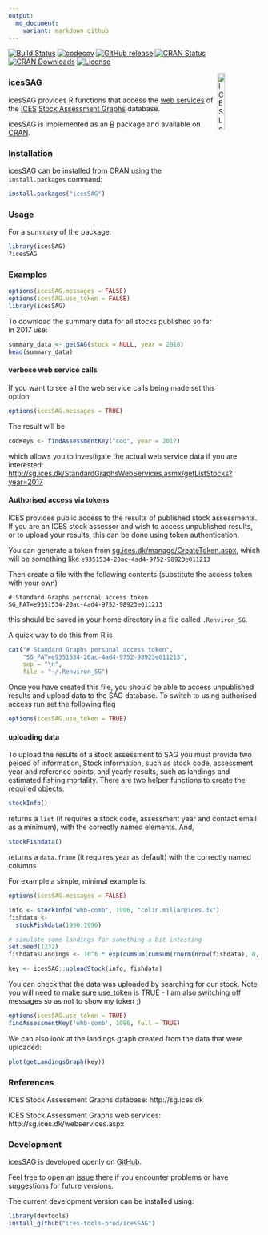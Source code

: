 ```yaml
---
output:
  md_document:
    variant: markdown_github
---
```


[![Build Status](https://travis-ci.org/ices-tools-prod/icesSAG.svg?branch=release)](https://travis-ci.org/ices-tools-prod/icesSAG) 
[![codecov](https://codecov.io/gh/ices-tools-prod/icesSAG/branch/master/graph/badge.svg)](https://codecov.io/gh/ices-tools-prod/icesSAG)
[![GitHub release](https://img.shields.io/github/release/ices-tools-prod/icesSAG.svg?maxAge=6000)]()
[![CRAN Status](http://r-pkg.org/badges/version/icesSAG)](https://cran.r-project.org/package=icesSAG)
[![CRAN Downloads](http://cranlogs.r-pkg.org/badges/icesSAG)](https://cran.r-project.org/package=icesSAG)
[![License](https://img.shields.io/badge/license-GPL%20(%3E%3D%202)-blue.svg)](https://www.gnu.org/licenses/gpl-3.0.en.html)

[<img align="right" alt="ICES Logo" width="17%" height="17%" src="http://ices.dk/_layouts/15/1033/images/icesimg/iceslogo.png">](http://ices.dk)

### icesSAG

icesSAG provides R functions that access the
[web services](http://sg.ices.dk/webservices.aspx) of the [ICES](http://ices.dk)
[Stock Assessment Graphs](http://sg.ices.dk) database.

icesSAG is implemented as an [R](https://www.r-project.org) package and
available on [CRAN](https://cran.r-project.org/package=icesSAG).

### Installation


icesSAG can be installed from CRAN using the `install.packages` command:

```r
install.packages("icesSAG")
```

### Usage


For a summary of the package:

```r
library(icesSAG)
?icesSAG
```

### Examples

```r
options(icesSAG.messages = FALSE)
options(icesSAG.use_token = FALSE)
library(icesSAG)
```

To download the summary data for all stocks published so far in 2017 use:
```r
summary_data <- getSAG(stock = NULL, year = 2018)
head(summary_data)
```


#### verbose web service calls

If you want to see all the web service calls being made set this option

```r
options(icesSAG.messages = TRUE)
```

The result will be

```r
codKeys <- findAssessmentKey("cod", year = 2017)
```

which allows you to investigate the actual web service data if you are interested:
[http://sg.ices.dk/StandardGraphsWebServices.asmx/getListStocks?year=2017](http://sg.ices.dk/StandardGraphsWebServices.asmx/getListStocks?year=2017)


#### Authorised access via tokens

ICES provides public access to the results of published stock assessments.  If you are an ICES stock assessor and wish to access unpublished results, or to upload your results, this can be done using token authentication.

You can generate a token from [sg.ices.dk/manage/CreateToken.aspx](https://sg.ices.dk/manage/CreateToken.aspx), which will be something like `e9351534-20ac-4ad4-9752-98923e011213`

Then create a file with the following contents (substitute the access token with your own)

```
# Standard Graphs personal access token
SG_PAT=e9351534-20ac-4ad4-9752-98923e011213
```

this should be saved in your home directory in a file called `.Renviron_SG`. 

A quick way to do this from R is

```r
cat("# Standard Graphs personal access token",
    "SG_PAT=e9351534-20ac-4ad4-9752-98923e011213",
    sep = "\n",
    file = "~/.Renviron_SG")
```

Once you have created this file, you should be able to access unpublished results and upload data to the SAG database.  To switch to using authorised access run set the following flag

```r
options(icesSAG.use_token = TRUE)
```

#### uploading data

To upload the results of a stock assessment to SAG you must provide two peiced of information, Stock information, such as stock code, assessment year and reference points, and yearly results, such as landings and estimated fishing mortality.  There are two helper functions to create the required objects.

```r
stockInfo()
```

returns a `list` (it requires a stock code, assessment year and contact email as a minimum), with the correctly named elements.  And,

```r
stockFishdata()
```

returns a `data.frame` (it requires year as default) with the correctly named columns

For example a simple, minimal example is:

```r
options(icesSAG.messages = FALSE)
```

```r
info <- stockInfo("whb-comb", 1996, "colin.millar@ices.dk")
fishdata <- 
  stockFishdata(1950:1996)

# simulate some landings for something a bit intesting
set.seed(1232)
fishdata$Landings <- 10^6 * exp(cumsum(cumsum(rnorm(nrow(fishdata), 0, 0.1))))

key <- icesSAG::uploadStock(info, fishdata)
```

You can check that the data was uploaded by searching for our stock. Note you will need to make sure use_token is TRUE - I am also switching off messages so as not to show my token ;)

```r
options(icesSAG.use_token = TRUE)
findAssessmentKey('whb-comb', 1996, full = TRUE)
```

We can also look at the landings graph created from the data that were uploaded:

```r
plot(getLandingsGraph(key))
```

### References

ICES Stock Assessment Graphs database:
http://sg.ices.dk

ICES Stock Assessment Graphs web services:
http://sg.ices.dk/webservices.aspx

### Development

icesSAG is developed openly on
[GitHub](https://github.com/ices-tools-prod/icesSAG).

Feel free to open an [issue](https://github.com/ices-tools-prod/icesSAG/issues)
there if you encounter problems or have suggestions for future versions.

The current development version can be installed using:

```R
library(devtools)
install_github("ices-tools-prod/icesSAG")
```
